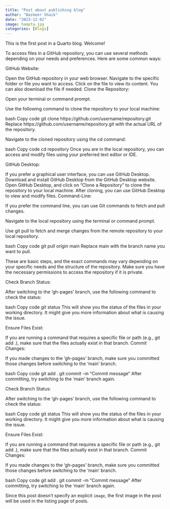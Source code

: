 ```yaml
---
title: "Post about publishing blog"
author: "Basheer Shaik"
date: "2023-12-02"
image: hampta.jpg
categories: [Blogs]
---
```


This is the first post in a Quarto blog. Welcome!

To access files in a GitHub repository, you can use several methods depending on your needs and preferences. Here are some common ways:

GitHub Website:

Open the GitHub repository in your web browser.
Navigate to the specific folder or file you want to access.
Click on the file to view its content. You can also download the file if needed.
Clone the Repository:

Open your terminal or command prompt.

Use the following command to clone the repository to your local machine:

bash
Copy code
git clone https://github.com/username/repository.git
Replace https://github.com/username/repository.git with the actual URL of the repository.

Navigate to the cloned repository using the cd command:

bash
Copy code
cd repository
Once you are in the local repository, you can access and modify files using your preferred text editor or IDE.

GitHub Desktop:

If you prefer a graphical user interface, you can use GitHub Desktop.
Download and install GitHub Desktop from the GitHub Desktop website.
Open GitHub Desktop, and click on "Clone a Repository" to clone the repository to your local machine.
After cloning, you can use GitHub Desktop to view and modify files.
Command-Line:

If you prefer the command line, you can use Git commands to fetch and pull changes.

Navigate to the local repository using the terminal or command prompt.

Use git pull to fetch and merge changes from the remote repository to your local repository.

bash
Copy code
git pull origin main
Replace main with the branch name you want to pull.

These are basic steps, and the exact commands may vary depending on your specific needs and the structure of the repository. Make sure you have the necessary permissions to access the repository if it is private.

Check Branch Status:

After switching to the 'gh-pages' branch, use the following command to check the status:

bash
Copy code
git status
This will show you the status of the files in your working directory. It might give you more information about what is causing the issue.

Ensure Files Exist:

If you are running a command that requires a specific file or path (e.g., git add .), make sure that the files actually exist in that branch.
Commit Changes:

If you made changes to the 'gh-pages' branch, make sure you committed those changes before switching to the 'main' branch.

bash
Copy code
git add .
git commit -m "Commit message"
After committing, try switching to the 'main' branch again.

Check Branch Status:

After switching to the 'gh-pages' branch, use the following command to check the status:

bash
Copy code
git status
This will show you the status of the files in your working directory. It might give you more information about what is causing the issue.

Ensure Files Exist:

If you are running a command that requires a specific file or path (e.g., git add .), make sure that the files actually exist in that branch.
Commit Changes:

If you made changes to the 'gh-pages' branch, make sure you committed those changes before switching to the 'main' branch.

bash
Copy code
git add .
git commit -m "Commit message"
After committing, try switching to the 'main' branch again.






Since this post doesn't specify an explicit `image`, the first image in the post will be used in the listing page of posts.
